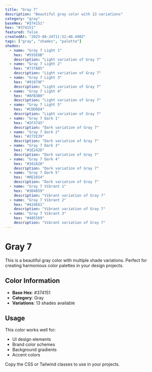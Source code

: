 ```yaml
---
title: "Gray 7"
description: "Beautiful gray color with 13 variations"
category: "gray"
baseHex: "#374151"
hex: "#374151"
featured: false
createdAt: "2025-08-24T11:52:40.490Z"
tags: ["gray", "shades", "palette"]
shades:
  - name: "Gray 7 Light 1"
    hex: "#555E6B"
    description: "Light variation of Gray 7"
  - name: "Gray 7 Light 2"
    hex: "#737A85"
    description: "Light variation of Gray 7"
  - name: "Gray 7 Light 3"
    hex: "#91979F"
    description: "Light variation of Gray 7"
  - name: "Gray 7 Light 4"
    hex: "#AFB3B9"
    description: "Light variation of Gray 7"
  - name: "Gray 7 Light 5"
    hex: "#CDD0D4"
    description: "Light variation of Gray 7"
  - name: "Gray 7 Dark 1"
    hex: "#2F3745"
    description: "Dark variation of Gray 7"
  - name: "Gray 7 Dark 2"
    hex: "#272E39"
    description: "Dark variation of Gray 7"
  - name: "Gray 7 Dark 3"
    hex: "#1E242D"
    description: "Dark variation of Gray 7"
  - name: "Gray 7 Dark 4"
    hex: "#161A20"
    description: "Dark variation of Gray 7"
  - name: "Gray 7 Dark 5"
    hex: "#0E1014"
    description: "Dark variation of Gray 7"
  - name: "Gray 7 Vibrant 1"
    hex: "#3D4859"
    description: "Vibrant variation of Gray 7"
  - name: "Gray 7 Vibrant 2"
    hex: "#424E61"
    description: "Vibrant variation of Gray 7"
  - name: "Gray 7 Vibrant 3"
    hex: "#485569"
    description: "Vibrant variation of Gray 7"
---
```


# Gray 7

This is a beautiful gray color with multiple shade variations. Perfect for creating harmonious color palettes in your design projects.

## Color Information

- **Base Hex**: #374151
- **Category**: Gray
- **Variations**: 13 shades available

## Usage

This color works well for:
- UI design elements
- Brand color schemes  
- Background gradients
- Accent colors

Copy the CSS or Tailwind classes to use in your projects.
